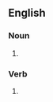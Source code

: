 ==English==

===Noun===
{{en-noun}}

# {{obsolete spelling of|craft|lang=en}}

===Verb===
{{en-verb|craft}}

# {{obsolete spelling of|craft|lang=en}}